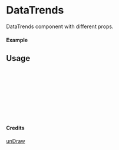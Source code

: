 
<Meta of={DataTrends} title="unDraw/DataTrends" />

# DataTrends

DataTrends component with different props.

#### Example

<Canvas of={DataTrends.Primary} />

## Usage

```ts
import { DataTrends } from "yadl-ui";

const Example = () => {
  return (
      <DataTrends />
  );
};

export default Example;
```

#### Credits
[unDraw](https://undraw.co/illustrations)
